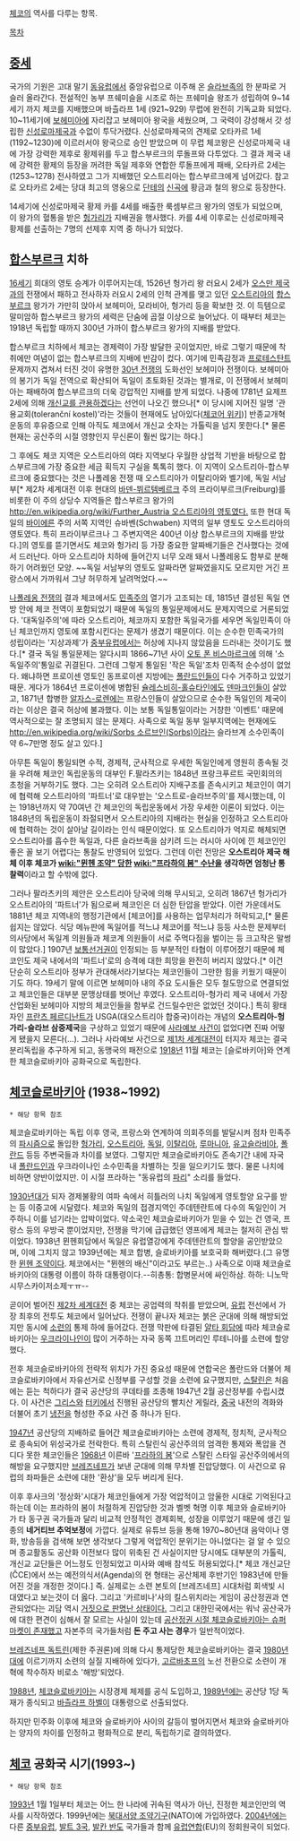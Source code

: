 [[체코]]의 역사를 다루는 항목.

[[목차]]

== [[중세]] ==
국가의 기원은 고대 말기 [[동유럽]]에서 중앙유럽으로 이주해 온 [[슬라브족]]의 한 분파로 거슬러 올라간다. 전설적인 농부 프쉐미슬을 시조로 하는 프쉐미슬 왕조가 성립하여 9~14세기 까지 체코를 지배했으며 바츨라프 1세 (921~929) 무렵에 완전히 기독교화 되었다. 10~11세기에 [[보헤미아]]에 자리잡고 보헤미아 왕국을 세웠으며, 그 국력이 강성해서 갓 성립한 [[신성로마제국]]과 수없이 투닥거렸다.
신성로마제국의 견제로 오타카르 1세 (1192~1230)에 이르러서야 왕국으로 승인 받았으며 이 무렵 체코왕은 신성로마제국 내에 가장 강력한 제후로 황제위를 두고 합스부르크의 루돌프와 다투었다. 그 결과 제국 내에 강력한 황제의 등장을 꺼려한 독일 제후와 연합한 루돌프에게 패배, 오타카르 2세는 (1253~1278) 전사하였고 그가 지배했던 오스트리아는 합스부르크에게 넘어갔다. 참고로 오타카르 2세는 당대 최고의 영웅으로 [[단테]]의 [[신곡]]에 황금과 철의 왕으로 등장한다.

14세기에 신성로마제국 황제 카를 4세를 배출한 룩셈부르크 왕가의 영토가 되었으며, 이 왕가의 혈통을 받은 [[헝가리]]가 지배권을 행사했다. 카를 4세 이후로는 신성로마제국 황제를 선출하는 7명의 선제후 지역 중 하나가 되었다.

== [[합스부르크]] 치하 ==
[[16세기]] 희대의 영토 승계가 이루어지는데, 1526년 헝가리 왕 러요시 2세가 [[오스만 제국]]과의 전쟁에서 패하고 전사하자 러요시 2세의 인척 관계를 맺고 있던 [[오스트리아]]의 [[합스부르크]] 왕가가 가만히 앉아서 보헤미아, 모라비아, 헝가리 등을 확보한 것. 이 득템으로 말미암하 합스부르크 왕가의 세력은 단숨에 곱절 이상으로 늘어났다. 이 때부터 체코는 1918년 독립할 때까지 300년 가까이 합스부르크 왕가의 지배를 받았다.

합스부르크 치하에서 체코는 경제력이 가장 발달한 곳이었지만, 바로 그렇기 때문에 착취에만 여념이 없는 합스부르크의 지배에 반감이 컸다. 여기에 민족감정과 [[프로테스탄트]] 문제까지 겹쳐서 터진 것이 유명한 [[30년 전쟁]]의 도화선인 보헤미아 전쟁이다. 보헤미아의 봉기가 독일 전역으로 확산되어 독일이 초토화된 것과는 별개로, 이 전쟁에서 보헤미아는 패배하여 합스부르크의 더욱 강압적인 지배를 받게 되었다. 나중에 1781년 요제프 2세에 의해 [http://en.wikipedia.org/wiki/Patent_of_Toleration 개신교를 관용하겠다는] 선언이 나오긴 했으나[* 이 당시에 지어진 일명 '관용교회(toleranční kostel)'라는 것들이 현재에도 남아있다([http://cs.wikipedia.org/wiki/Seznam_toleran%C4%8Dn%C3%ADch_kostel%C5%AF_v_%C4%8Cesku 체코어 위키])] 반종교개혁 운동의 후유증으로 인해 아직도 체코에서 개신교 숫자는 가톨릭을 넘지 못한다.[* 물론 현재는 공산주의 시절 영향인지 무신론이 훨씬 많기는 하다.]

그 후에도 체코 지역은 오스트리아의 여타 지역보다 우월한 상업적 기반을 바탕으로 합스부르크에 가장 중요한 세금 획득지 구실을 톡톡히 했다. 이 지역이 오스트리아-합스부르크에 중요했다는 것은 나폴레옹 전쟁 때 오스트리아가 이탈리아와 벨기에, 독일 서남부[* 제2차 세계대전 이후 현대의 [[바덴-뷔르템베르크]] 주의 프라이부르크(Freiburg)를 비롯한 이 주의 상당수 지역들은 합스부르크 왕가의 [[http://en.wikipedia.org/wiki/Further_Austria 오스트리아의 영토였다.]] 또한 현대 독일의 [[바이에른]] 주의 서쪽 지역인 슈바벤(Schwaben) 지역의 일부 영토도 오스트리아의 영토였다. 특히 프라이부르크나 그 주변지역은 400년 이상 합스부르크의 지배를 받았다.]의 영토를 뜯기면서도 체코와 헝가리 등 가장 중요한 알짜배기들은 건사했다는 것에서 드러난다. 아마 오스트리아 치하에 들어간지 너무 오래 돼서 나폴레옹도 함부로 분해하기 어려웠던 모양. ~~독일 서남부의 영토도 알짜라면 알짜였을지도 모르지만 거긴 프랑스에서 가까워서 그냥 허무하게 날려먹었다.~~

[[나폴레옹 전쟁]]의 결과 체코에서도 [[민족주의]] 열기가 고조되는 데, 1815년 결성된 독일 연방 안에 체코 전역이 포함되었기 때문에 독일의 통일문제에서도 문제지역으로 거론되었다. '대독일주의'에 따라 오스트리아, 체코까지 포함한 독일국가를 세우면 독일민족이 아닌 체코인까지 영토에 포함시킨다는 문제가 생겼기 때문이다. 이는 순수한 민족국가의 성립이라는 '지상과제'가 [[중부유럽]]에서는 허상에 지나지 않았음을 드러내는 것이기도 했다.[* 결국 독일 통일문제는 알다시피 1866~71년 사이 [[오토 폰 비스마르크]]에 의해 '소독일주의'통일로 귀결된다. 그런데 그렇게 통일된 '작은 독일'조차 민족적 순수성이 없었다. 왜냐하면 프로이센 영토인 동프로이센 지방에는 [[폴란드]]인들이 다수 거주하고 있었기 때문. 게다가 1864년 프로이센에 병합된 [[슐레스비히-홀슈타인]]에도 [[덴마크]]인들이 살았고, 1871년 합병한 [[알자스-로렌]]에는 프랑스인들이 살았으므로 순수한 독일인의 제국이라는 이상은 결국 허상에 불과했다. 이는 보통 독일통일이라는 거창한 '이벤트' 때문에 역사적으로는 잘 조명되지 않는 문제다. 사족으로 독일 동부 일부지역에는 현재에도 [[http://en.wikipedia.org/wiki/Sorbs 소르브인(Sorbs)]]이라는 슬라브계 소수민족이 약 6~7만명 정도 살고 있다.]

아무튼 독일이 통일되면 수적, 경제적, 군사적으로 우세한 독일인에게 영원히 종속될 것을 우려해 체코인 독립운동의 대부인 F.팔라츠키는 1848년 프랑크푸르트 국민회의의 초청을 거부하기도 했다. 그는 오히려 오스트리아 지배구조를 존속시키고 체코인이 여기에 협력해 오스트리아의 '파트너'로 대우받는 '오스트로-슬라브주의'를 제시했는데, 이는 1918년까지 약 70여년 간 체코인의 독립운동에서 가장 우세한 이론이 되었다. 이는 1848년의 독립운동이 좌절되면서 오스트리아의 지배라는 현실을 인정하고 오스트리아에 협력하는 것이 살아날 길이라는 인식 때문이었다. 또 오스트리아가 억지로 해체되면 오스트리아를 흡수한 독일과, 다른 슬라브족을 삼키려 드는 러시아 사이에 낀 체코인인 좋은 꼴 보기 어렵다는 통찰도 반영되어 있었다. 그런데 이런 전망은 '''오스트리아 제국 해체 이후 체코가 [[wiki:"뮌헨 조약" 당한]] [[wiki:"프라하의 봄" 수난]]을 생각하면 엄청난 통찰력'''이라고 할 수밖에 없다.

그러나 팔라츠키의 제안은 오스트리아 당국에 의해 무시되고, 오히려 1867년 헝가리가 오스트리아의 '파트너'가 됨으로써 체코인은 더 심한 탄압을 받았다. 이런 가운데서도 1881년 체코 지역내의 행정기관에서 [체코어]를 사용하는 업무처리가 허락되고,[* 물론 쉽지는 않았다. 식당 메뉴판에 독일어를 적느냐 체코어를 적느냐 등등 사소한 문제부터 의사당에서 독일계 의원들과 체코계 의원들이 서로 주먹다짐을 벌이는 등 크고작은 말썽이 많았다.] 1907년 [[보통선거]]권이 인정되는 등 부분적인 타협이 이루어졌기 때문에 체코인도 제국 내에서의 '파트너'로의 승격에 대한 희망을 완전히 버리지 않았다.[* 이건 단순히 오스트리아 정부가 관대해서라기보다는 체코인들이 그만한 힘을 키웠기 때문이기도 하다. 19세기 말에 이르면 보헤미아 내의 주요 도시들은 모두 철도망으로 연결되었고 체코인들은 대부분 문맹상태를 벗어난 후였다. 오스트리아-헝가리 제국 내에서 가장 산업화된 보헤미아 지방의 체코인들을 함부로 건드릴수만은 없었던 것이다.]  특히 황태자인 [[프란츠 페르디난트]]가 USGA(대오스트리아 합중국)이라는 개념의 '''오스트리아-헝가리-슬라브 삼중제국'''을 구상하고 있었기 때문에 [[사라예보 사건]]이 없었다면 진짜 어떻게 됐을지 모른다(...). 그러나 사라예보 사건으로 [[제1차 세계대전]]이 터지자 체코는 결국 분리독립을 추구하게 되고, 동맹국의 패전으로 [[1918년]] 11월 체코는 [슬로바키아]와 연계한 체코슬로바키아 공화국으로 독립한다.

== [[체코슬로바키아]] (1938~1992) ==
 * 해당 항목 참조

체코슬로바키아는 독립 이후 영국, 프랑스와 연계하여 의회주의를 발달시켜 점차 민족주의 [[파시즘]]으로 돌입한 [[헝가리]], [[오스트리아]], [[독일]], [[이탈리아]], [[루마니아]], [[유고슬라비아]], [[폴란드]] 등등 주변국들과 차이를 보였다. 그렇지만 체코슬로바키아도 존속기간 내에 자국 내 [[폴란드]]인과 우크라이나인 소수민족을 차별하는 짓을 일으키기도 했다. 물론 나치에 비하면 양반이었지만. 이 시절 프라하는 "동유럽의 [[파리]]" 소리를 들었다.

[[1930년대]]가 되자 경제불황의 여파 속에서 히틀러의 나치 독일에게 영토할양 요구를 받는 등 이중고에 시달렸다. 체코와 독일의 접경지역인 주데텐란트에 다수의 독일인이 거주하니 이를 넘기라는 압박이었다. 약소국인 체코슬로바키아가 믿을 수 있는 건 영국, 프랑스 등의 우방국 뿐이었지만, 전쟁을 막기에 급급했던 영프에게 체코는 철저히 관심 밖이었다. 1938년 뮌헨회담에서 독일은 유럽열강에게 주데텐란트의 할양을 공인받았으며, 이에 그치지 않고 1939년에는 체코 합병, 슬로바키아를 보호국화 해버렸다.(그 유명한 [[뮌헨 조약]]이다. 체코에서는 "뮌헨의 배신"이라고도 부르는..) 사족으로 이때 체코슬로바키아의 대통령 이름이 하하 대통령이다.--히총통: 합병문서에 싸인하삼. 하하: 니노막시무스카이저소제ㅜㅠ--

곧이어 벌어진  [[제2차 세계대전]] 중 체코는 공업력의 착취를 받았으며, [[유럽]] 전선에서 가장 최후의 전투도 체코에서 일어났다. 전쟁이 끝나자 체코는 붉은 군대에 의해 해방되었지만 동시에 [[소련]]의 통제 하에 들어갔다. 전쟁 막판에 타결된 [[얄타 회담]]에 따라 체코슬로바키아는 [[우크라이나]]인이 많이 거주하는 자국 동쪽 끄트머리인 루테니아를 소련에 할양했다.

전후 체코슬로바키아의 전략적 위치가 가진 중요성 때문에 연합국은 폴란드와 더불어 체코슬로바키아에서 자유선거로 신정부를 구성할 것을 소련에 요구했지만, [[스탈린]]은 처음에는 듣는 척하다가 결국 공산당의 쿠데타를 조종해 1947년 2월 공산정부를 수립시켰다. 이 사건은 [[그리스]]와 [[터키]]에서 진행된 공산당의 빨치산 게릴라, [[중국]] 내전의 격화와 더불어 초기 [[냉전]]을 형성한 주요 사건 중 하나가 된다.

[[1947년]] 공산당의 지배하로 들어간 체코슬로바키아는 소련에 경제적, 정치적, 군사적으로 종속되어 위성국가로 전락한다. 특히 스탈린식 공산주의의 엄격한 통제와 폭압을 견디다 못한 체코인들은 [[1968년]] 이른바 '[[프라하의 봄]]'으로 스탈린 스타일 공산주의에서의 해방을 요구했지만 [[브레즈네프]]가 보낸 군대에 의해 무차별 진압당했다. 이 사건으로 유럽의 좌파들은 소련에 대한 '환상'을 모두 버리게 된다.

이후 후사크의 '정상화'시대가 체코인들에게 가장 억압적이고 암울한 시대로 기억된다고 하는데 이는 프라하의 봄이 처절하게 진압당한 것과 벨벳 혁명 이후 체코와 슬로바키아가 타 동구권 국가들과 달리 비교적 안정적인 경제회복, 성장을 이루었기 때문에 생긴 일종의 '''네거티브 추억보정'''에 가깝다. 실제로 유튜브 등을 통해 1970~80년대 음악이나 영화, 방송등을 검색해 보면 생각보다 그렇게 억압적인 분위기는 아니었다는 걸 알 수 있으며 종교활동도 공산화 이전보다 많이 위축된 건 사실이지만 당시에도 대부분의 가톨릭, 개신교 교단들은 어느정도 인정되었고 미사와 예배 참석도 허용되었다.[* 체코 개신교단(ČCE)에서 쓰는 예전의식서(Agenda)의 현 형태는 공산체제 후반기인 1983년에 만들어진 것을 개정한 것이다.] 즉. 실제로는 소련 본토의 [브레즈네프] 시대처럼 회색빛 시대였다고 보는것이 더 옳다. 그리고 '카르비나'사의 킬스위치라는 게임이 공산정권과 연관되었다는 괴담 역시 [https://gotgame.com/2014/01/02/gamebusters-myth-8-killswitch/ 거짓으로 판명난 상태이다.] 그리고 대한민국에서는 워낙 공산국가에 대한 편견이 심해서 잘 모르는 사실이 있는데 [http://olomoucky.denik.cz/zpravy_region/zkuste-sobotni-retro-denik-prinese-spoustu-vzpominek-na-zivot-pred-rokem-1989-20.html 공산정권 시절 체코슬로바키아는 슈퍼마켓이 존재했고] 자본주의 국가들처럼 '''돈 주고 사는 경우'''가 일반적이었다.

[[브레즈네프 독트린]](제한 주권론)에 의해 다시 통제당한 체코슬로바키아는 결국 [[1980년대]]에 이르기까지 소련의 실질 지배하에 있다가, [[고르바초프]]의 노선 전환으로 소련이 개혁에 착수하자 비로소 '해방'되었다. 

[[1988년]], [[체코슬로바키아]]는 시장경제 체제를 공식 도입하고, [[1989년]]에는 공산당 1당 독재가 종식되고 [[바츨라프 하벨]]이 대통령으로 선출되었다.

하지만 민주화 이후에 체코와 슬로바키아 사이의 갈등이 벌어지면서 체코와 슬로바키아는 양자의 차이를 인정하고 평화적으로 분리, 독립하기로 결의하였다.

== [[체코]] 공화국 시기(1993~) ==
 * 해당 항목 참조

[[1993년]] 1월 1일부터 체코는 어느 한 나라에 귀속된 역사가 아닌, 진정한 체코인만의 역사를 시작하였다. 
1999년에는 [[북대서양 조약기구]](NATO)에 가입하였다. [[2004년]]에는 다른 [[중부유럽]], [[발트 3국]], [[발칸 반도]] 국가들과 함께 [[유럽연합]](EU)의 정회원국이 되었다.
